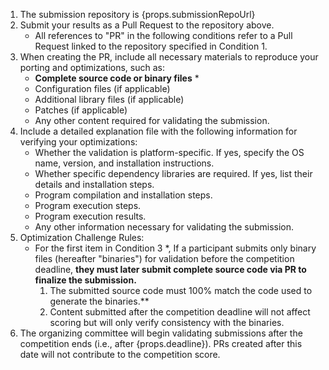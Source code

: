 
1. The submission repository is  <Link href={props.submissionRepoUrl}>{props.submissionRepoUrl}</Link>
2. Submit your results as a Pull Request to the repository above.
   - All references to "PR" in the following conditions refer to a Pull Request linked to the repository specified in Condition 1.
3. When creating the PR, include all necessary materials to reproduce your porting and optimizations, such as:
   - **Complete source code or binary files** \*
   - Configuration files (if applicable)
   - Additional library files (if applicable)
   - Patches (if applicable)
   - Any other content required for validating the submission.
4. Include a detailed explanation file with the following information for verifying your optimizations:
   - Whether the validation is platform-specific. If yes, specify the OS name, version, and installation instructions.
   - Whether specific dependency libraries are required. If yes, list their details and installation steps.
   - Program compilation and installation steps.
   - Program execution steps.
   - Program execution results.
   - Any other information necessary for validating the submission.
5. Optimization Challenge Rules:
   - For the first item in Condition 3 \*, If a participant submits only binary files (hereafter "binaries") for validation before the competition deadline,
     **they must later submit complete source code via PR to finalize the submission.**
     1. The submitted source code must 100% match the code used to generate the binaries.**
     2. Content submitted after the competition deadline will not affect scoring but will only verify consistency with the binaries.
6. The organizing committee will begin validating submissions after the competition ends (i.e., after {props.deadline}). PRs created after this date will not contribute to the competition score.
